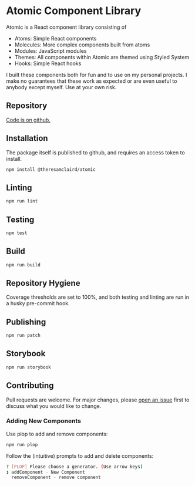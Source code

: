 
<Meta title="Documentation/Introduction" />

# Atomic Component Library

Atomic is a React component library consisting of

- Atoms: Simple React components
- Molecules: More complex components built from atoms
- Modules: JavaScript modules
- Themes: All components within Atomic are themed using Styled System
- Hooks: Simple React hooks

I built these components both for fun and to use on my personal projects. I make no guarantees that these work as expected or are even useful to anybody except myself. Use at your own risk.

## Repository

<a href="https://github.com/theresamclaird/atomic">Code is on github.</a>

## Installation

The package itself is published to github, and requires an access token to install.

```bash
npm install @theresamclaird/atomic
```

## Linting

```bash
npm run lint
```

## Testing

```bash
npm test
```

## Build

```bash
npm run build
```

## Repository Hygiene

Coverage thresholds are set to 100%, and both testing and linting are run in a husky pre-commit hook.

## Publishing

```bash
npm run patch
```

## Storybook

```bash
npm run storybook
```

## Contributing

Pull requests are welcome. For major changes, please <a href="https://github.com/theresamclaird/atomic/issues">open an issue</a> first
to discuss what you would like to change.

### Adding New Components

Use plop to add and remove components:

```bash
npm run plop
```

Follow the (intuitive) prompts to add and delete components:

```bash
? [PLOP] Please choose a generator. (Use arrow keys)
❯ addComponent - New Component
  removeComponent - remove component
```
